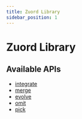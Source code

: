 ```yaml
---
title: Zuord Library
sidebar_position: 1
---
```


# Zuord Library

## Available APIs

- [integrate](./integrate)
- [merge](./merge)
- [evolve](./evolve)
- [omit](./omit)
- [pick](./pick)